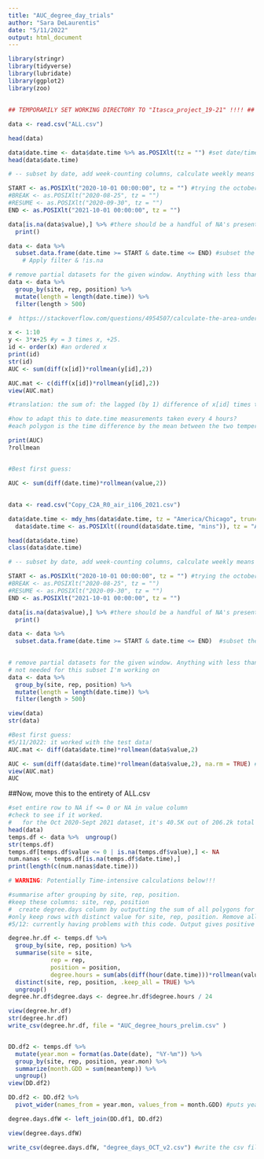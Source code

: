 ```yaml
---
title: "AUC_degree_day_trials"
author: "Sara DeLaurentis"
date: "5/11/2022"
output: html_document
---
```


```r

library(stringr)
library(tidyverse)
library(lubridate)
library(ggplot2)
library(zoo)


```

## 

```r

## TEMPORARILY SET WORKING DIRECTORY TO "Itasca_project_19-21" !!!! ##

data <- read.csv("ALL.csv")

head(data)

data$date.time <- data$date.time %>% as.POSIXlt(tz = "") #set date/time class to POSIXlt for greater ease in parsing date elements.
head(data$date.time) 

# -- subset by date, add week-counting columns, calculate weekly means --

START <- as.POSIXlt("2020-10-01 00:00:00", tz = "") #trying the october 1-yr set to see if the code works. 5-5, SD
#BREAK <- as.POSIXlt("2020-08-25", tz = "")
#RESUME <- as.POSIXlt("2020-09-30", tz = "")
END <- as.POSIXlt("2021-10-01 00:00:00", tz = "")

data[is.na(data$value),] %>% #there should be a handful of NA's present if you're working with the right version of .csv files.
  print()

data <- data %>% 
  subset.data.frame(date.time >= START & date.time <= END) #subset the whole df                         
    # Apply filter & !is.na

# remove partial datasets for the given window. Anything with less than 500 values gets removed.
data <- data %>%
  group_by(site, rep, position) %>% 
  mutate(length = length(date.time)) %>% 
  filter(length > 500)


```


```r

#  https://stackoverflow.com/questions/4954507/calculate-the-area-under-a-curve

x <- 1:10
y <- 3*x+25 #y = 3 times x, +25.
id <- order(x) #an ordered x
print(id)
str(id)
AUC <- sum(diff(x[id])*rollmean(y[id],2)) 

AUC.mat <- c(diff(x[id])*rollmean(y[id],2))
view(AUC.mat)

#translation: the sum of: the lagged (by 1) difference of x[id] times the mean of the two y values. Here, the difference is only 1. Each polygon is 1 wide by the y-mean high.

#how to adapt this to date.time measurements taken every 4 hours?
#each polygon is the time difference by the mean between the two temperature points high.

print(AUC)
?rollmean


#Best first guess:

AUC <- sum(diff(date.time)*rollmean(value,2))


```

## 

```r

data <- read.csv("Copy_C2A_R0_air_i106_2021.csv")

data$date.time <- mdy_hms(data$date.time, tz = "America/Chicago", truncated = 3) #Get R to recognize your current date format
  data$date.time <- as.POSIXlt((round(data$date.time, "mins")), tz = "America/Chicago") #Round off the seconds 

head(data$date.time) 
class(data$date.time)

# -- subset by date, add week-counting columns, calculate weekly means --

START <- as.POSIXlt("2020-10-01 00:00:00", tz = "") #trying the october 1-yr set to see if the code works. 5-5, SD
#BREAK <- as.POSIXlt("2020-08-25", tz = "")
#RESUME <- as.POSIXlt("2020-09-30", tz = "")
END <- as.POSIXlt("2021-10-01 00:00:00", tz = "")

data[is.na(data$value),] %>% #there should be a handful of NA's present if you're working with the right version of ALL.csv.
  print()

data <- data %>% 
  subset.data.frame(date.time >= START & date.time <= END)  #subset the whole df                         
  

# remove partial datasets for the given window. Anything with less than 500 values gets removed. 
# not needed for this subset I'm working on
data <- data %>%
  group_by(site, rep, position) %>% 
  mutate(length = length(date.time)) %>% 
  filter(length > 500)

view(data)
str(data)

```




```r

#Best first guess:
#5/11/2022: it worked with the test data!
AUC.mat <- diff(data$date.time)*rollmean(data$value,2)

AUC <- sum(diff(data$date.time)*rollmean(data$value,2), na.rm = TRUE) #make sure to set na.rm = TRUE to remove NA values.
view(AUC.mat)
AUC

```

##Now, move this to the entirety of ALL.csv

```r

#set entire row to NA if <= 0 or NA in value column
#check to see if it worked.
#   for the Oct 2020-Sept 2021 dataset, it's 40.5K out of 206.2k total rows.
head(data)
temps.df <- data %>%  ungroup()
str(temps.df)
temps.df[temps.df$value <= 0 | is.na(temps.df$value),] <- NA  
num.nanas <- temps.df[is.na(temps.df$date.time),]
print(length(c(num.nanas$date.time))) 

# WARNING: Potentially Time-intensive calculations below!!!

#summarise after grouping by site, rep, position.
#keep these columns: site, rep, position
#  create degree.days column by outputting the sum of all polygons for each position. (Not sensor, but position)
#only keep rows with distinct value for site, rep, position. Remove all others.
#5/12: currently having problems with this code. Output gives positive and negative values.

degree.hr.df <- temps.df %>%   
  group_by(site, rep, position) %>% 
  summarise(site = site, 
            rep = rep,
            position = position, 
            degree.hours = sum(abs(diff(hour(date.time)))*rollmean(value,2), na.rm = TRUE)) %>% 
  distinct(site, rep, position, .keep_all = TRUE) %>% 
  ungroup()
degree.hr.df$degree.days <- degree.hr.df$degree.hours / 24

view(degree.hr.df)
str(degree.hr.df)
write_csv(degree.hr.df, file = "AUC_degree_hours_prelim.csv" )


DD.df2 <- temps.df %>% 
  mutate(year.mon = format(as.Date(date), "%Y-%m")) %>% 
  group_by(site, rep, position, year.mon) %>% 
  summarize(month.GDD = sum(meantemp)) %>% 
  ungroup()
view(DD.df2)

DD.df2 <- DD.df2 %>% 
  pivot_wider(names_from = year.mon, values_from = month.GDD) #puts year.mon into their own columns

degree.days.dfW <- left_join(DD.df1, DD.df2)

view(degree.days.dfW)

write_csv(degree.days.dfW, "degree_days_OCT_v2.csv") #write the csv file.




```

